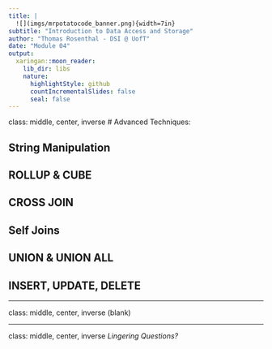 ```yaml
---
title: |
  ![](imgs/mrpotatocode_banner.png){width=7in}  
subtitle: "Introduction to Data Access and Storage"
author: "Thomas Rosenthal - DSI @ UofT" 
date: "Module 04"
output:
  xaringan::moon_reader:
    lib_dir: libs
    nature:
      highlightStyle: github
      countIncrementalSlides: false
      seal: false
---
```


class: middle, center, inverse
# Advanced Techniques:

## String Manipulation

## ROLLUP & CUBE

## CROSS JOIN

## Self Joins

## UNION & UNION ALL

## INSERT, UPDATE, DELETE

---

class: middle, center, inverse
(blank)

---


class: middle, center, inverse
_Lingering Questions?_

